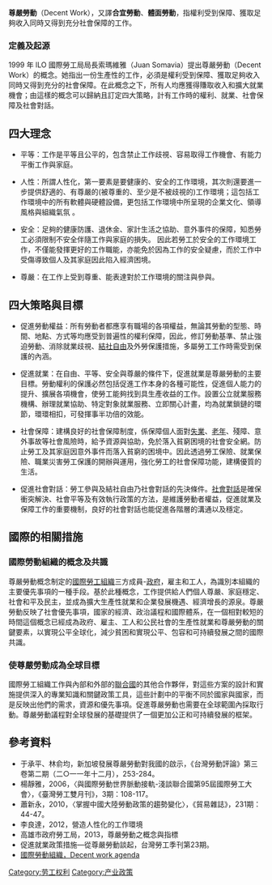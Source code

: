 '''尊嚴勞動'''（Decent Work），又譯'''合宜勞動'''、'''體面勞動'''，指權利受到保障、獲取足夠收入同時又得到充分社會保障的工作。

===定義及起源===
1999 年 lLO 國際勞工局局長索瑪維雅（Juan Somavia）提出尊嚴勞動（Decent Work）的概念。她指出一份生產性的工作，必須是權利受到保障、獲取足夠收入同時又得到充分的社會保障。在此概念之下，所有人均應獲得賺取收入和擴大就業機會；由這樣的概念可以歸納且訂定四大策略，計有工作時的權利、就業、社會保障及社會對話。

==四大理念==
* 平等：工作是平等且公平的，包含禁止工作歧視、容易取得工作機會、有能力平衡工作與家庭。

* 人性：所謂人性化，第一要素是要健康的、安全的工作環境，其次則還要進一步提供舒適的、有尊嚴的(被尊重的、至少是不被歧視的)工作環境；這包括工作環境中的所有軟體與硬體設備，更包括工作環境中所呈現的企業文化、領導風格與組織氣氛 。

* 安全：足夠的健康防護、退休金、家計生活之協助、意外事件的保障，知悉勞工必須限制不安全伴隨工作與家庭的損失。 因此若勞工於安全的工作環境工作，不僅能發揮更好的工作職能，亦能免於因為工作的安全疑慮，而於工作中受傷導致個人及其家庭因此陷入經濟困境。

* 尊嚴：在工作上受到尊重、能表達對於工作環境的關注與參與。

==四大策略與目標==
* 促進勞動權益：所有勞動者都應享有職場的各項權益，無論其勞動的型態、時間、地點、方式等均應受到普遍性的權利保障，因此，修訂勞動基準、禁止強迫勞動、消除就業歧視、[[結社自由|結社自由]]及外勞保護措施，多屬勞工工作時需受到保護的內涵。

* 促進就業：在自由、平等、安全與尊嚴的條件下，促進就業是尊嚴勞動的主要目標。勞動權利的保護必然包括促進工作本身的各種可能性，促進個人能力的提升、擴展各項機會，使勞工能夠找到具生產收益的工作。設置公立就業服務機構、辦理就業協助、特定對象就業服務、立即關心計畫，均為就業鎖鏈的環節，環環相扣，可發揮事半功倍的效能。 

* 社會保障：建構良好的社會保障制度，係保障個人面對[[失業|失業]]、[[老年|老年]]、殘障、意外事故等社會風險時，給予資源與協助，免於落入貧窮困境的社會安全網。防止勞工及其家庭因意外事件而落入貧窮的困境中。因此透過勞工保險、就業保險、職業災害勞工保護的開辦與運用，強化勞工的社會保障功能，建構優質的生活。 

* 促進社會對話：勞工參與及結社自由乃社會對話的先決條件。[[社會對話|社會對話]]是確保衝突解決、社會平等及有效執行政策的方法，是維護勞動者權益，促進就業及保障工作的重要機制，良好的社會對話也能促進各階層的溝通以及穩定。

==國際的相關措施==
===國際勞動組織的概念及共識===
尊嚴勞動概念制定的[[國際勞工組織|國際勞工組織]]三方成員-[[政府|政府]]，雇主和工人，為識別本組織的主要優先事項的一種手段。基於此種概念，工作提供給人們個人尊嚴、家庭穩定、社會和平及民主，並成為擴大生產性就業和企業發展機遇、經濟增長的源泉。尊嚴勞動反映了社會優先事項，國家的經濟、政治議程和國際體系，在一個相對較短的時間這個概念已經成為政府、雇主、工人和公民社會的生產性就業和尊嚴勞動的關鍵要素，以實現公平全球化，減少貧困和實現公平、包容和可持續發展之間的國際共識。

===使尊嚴勞動成為全球目標===
國際勞工組織工作與內部和外部的[[聯合國|聯合國]]的其他合作夥伴，對這些方案的設計和實施提供深入的專業知識和關鍵政策工具，這些計劃中的平衡不同於國家與國家，而是反映出他們的需求，資源和優先事項。促進尊嚴勞動也需要在全球範圍內採取行動。尊嚴勞動議程對全球發展的基礎提供了一個更加公正和可持續發展的框架。

==參考資料==
* 于承平、林俞均，新加坡發展尊嚴勞動對我國的啟示，《台灣勞動評論》第三卷第二期（二○一一年十二月），253-284。
* 楊靜雅，2006，〈與國際勞動世界脈動接軌-淺談聯合國第95屆國際勞工大會〉，《臺灣勞工雙月刊》，3期：108-117。
* 蕭新永，2010，〈掌握中國大陸勞動政策的趨勢變化〉，《貿易雜誌》，231期：44-47。
* 李良達，2012，營造人性化的工作環境
* 高雄市政府勞工局，2013，尊嚴勞動之概念與指標
* 促進就業政策措施—從尊嚴勞動談起，台灣勞工季刊第23期。
* [https://web.archive.org/web/20140710000622/http://www.ilo.org/global/about-the-ilo/decent-work-agenda/lang--de/index.htm 國際勞動組織，Decent work agenda]

[[Category:劳工权利|Category:劳工权利]]
[[Category:产业政策|Category:产业政策]]